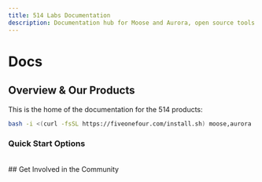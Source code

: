```yaml
---
title: 514 Labs Documentation
description: Documentation hub for Moose and Aurora, open source tools for building analytical backends and automated data engineering
---
```



# Docs

<Card className="pt-2 px-6 pb-6">

## Overview & Our Products
This is the home of the documentation for the 514 products:

```bash filename="Installation" copy
bash -i <(curl -fsSL https://fiveonefour.com/install.sh) moose,aurora
```

<CTACards>
  <CTACard
    title="MooseStack"
    description="Open source Typescript or Python toolkit for building real-time analytical backends"
    ctaLink="/stack"
    ctaLabel="Start Developing"
    badge={{
      variant: "moose",
      text: "MooseStack"
    }}
  />
  <CTACard
    title="Automated Data Engineering"
    description="Tools and agents exposed through an easy to configure MCP server"
    ctaLink="/aurora"
    ctaLabel="Get Started with Aurora"
    badge={{
      variant: "aurora",
      text: "Aurora"
    }}
  />
</CTACards>

### Quick Start Options

<CTACards>
  <CTACard
    title="Bootstrapping with Area Code"
    description="Start from a reference architecture and get a head start on your project"
    ctaLink="https://github.com/514-labs/area-code"
    ctaLabel="View on GitHub"
    badge={{
      text: "Area Code",
      variant: "default"
    }}
  />
  <CTACard
    title="Start from ClickHouse"
    description="Already have a ClickHouse database? Bootstrap a Moose project directly from your existing tables"
    ctaLink="/moose/getting-started/from-clickhouse"
    ctaLabel="Import from ClickHouse"
    badge={{
      variant: "default",
      text: "Moose"
    }}
  />
</CTACards>
</Card>


<br />

<Card className="pt-2 px-6 pb-6">
## Get Involved in the Community

<Contact />
</Card>